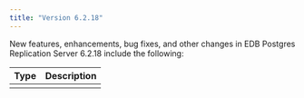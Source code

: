 ```yaml
---
title: "Version 6.2.18"
---
```



New features, enhancements, bug fixes, and other changes in EDB Postgres Replication Server 6.2.18 include the following:

| Type        | Description |
| ----------- |------------ |
|       | |



